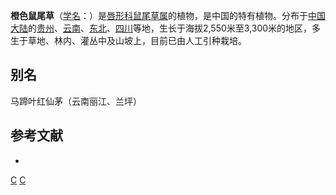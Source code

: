 {{Speciesbox 
| taxon = Salvia aerea
| authority = Levl.
}}
'''橙色鼠尾草'''（[[学名|学名]]：{{lang|la|''Salvia aerea''}}）是[[唇形科|唇形科]][[鼠尾草属|鼠尾草属]]的植物，是中国的特有植物。分布于[[中国大陆|中国大陆]]的[[贵州|贵州]]、[[云南|云南]]、[[中国东北地区|东北]]、[[四川|四川]]等地，生长于海拔2,550米至3,300米的地区，多生于草地、林内、灌丛中及山坡上，目前已由人工引种栽培。

== 别名 ==
马蹄叶红仙茅（云南丽江、兰坪）

== 参考文献 ==
<div class="references-small">
* {{cite web| url =http://www.bioinfo.cn/db05/KmzwSpecies.php?action=view&id=30981| title =橙色鼠尾草| work =《中国高等植物数据库全库》| publisher =中国科学院微生物研究所| author =昆明植物研究所| accessdate =2009-02-26| deadurl =yes| archiveurl =https://web.archive.org/web/20160305040426/http://www.bioinfo.cn/db05/KmzwSpecies.php?action=view&id=30981| archivedate =2016-03-05}}
</div>
{{Taxonbar|from=Q7406731}}

[[Category:鼠尾草属|C]]
[[Category:中國特有植物|C]]